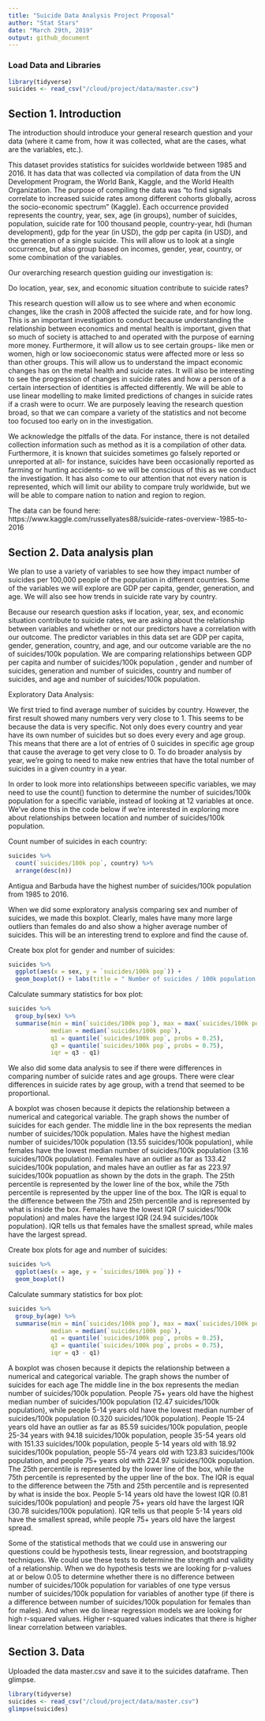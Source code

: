 ```yaml
---
title: "Suicide Data Analysis Project Proposal"
author: "Stat Stars"
date: "March 29th, 2019"
output: github_document
---
```


### Load Data and Libraries
```r
library(tidyverse)
suicides <- read_csv("/cloud/project/data/master.csv")
```


## Section 1. Introduction

The introduction should introduce your general research question and your data (where it came from, how it was collected, what are the cases, what are the variables, etc.).

This dataset provides statistics for suicides worldwide between 1985 and 2016. It has data that was collected via compilation of data from the UN Development Program, the World Bank, Kaggle, and the World Health Organization. The purpose of compiling the data was “to find signals correlate to increased suicide rates among different cohorts globally, across the socio-economic spectrum” (Kaggle). Each occurrence provided represents the country, year, sex, age (in groups), number of suicides, population, suicide rate for 100 thousand people, country-year, hdi (human development), gdp for the year (in USD), the gdp per capita (in USD), and the generation of a single suicide. This will allow us to look at a single occurrence, but also group based on incomes, gender, year, country, or some combination of the variables.  

Our overarching research question guiding our investigation is: 

Do location, year, sex, and economic situation contribute to suicide rates? 

This research question will allow us to see where and when economic changes, like the crash in 2008 affected the suicide rate, and for how long. This is an important investigation to conduct because understanding the relationship between economics and mental health is important, given that so much of society is attached to and operated with the purpose of earning more money. Furthermore, it will allow us to see certain groups- like men or women, high or low socioeconomic status were affected more or less so than other groups. This will allow us to understand the impact economic changes has on the metal health and suicide rates. It will also be interesting to see the progression of changes in suicide rates and how a person of a certain intersection of identities is affected differently. We will be able to use linear modelling to make limited predictions of changes in suicide rates if a crash were to ocurr. We are purposely leaving the research question broad, so that we can compare a variety of the statistics and not become too focused too early on in the investigation. 

We acknowledge the pitfalls of the data. For instance, there is not detailed collection information such as method as it is a compilation of other data. Furthermore, it is known that suicides sometimes go falsely reported or unreported at all- for instance, suicides have been occasionally reported as farming or hunting accidents- so we will be conscious of this as we conduct the investigation. It has also come to our attention that not every nation is represented, which will limit our ability to compare truly worldwide, but we will be able to compare nation to nation and region to region. 

The data can be found here:
https://www.kaggle.com/russellyates88/suicide-rates-overview-1985-to-2016 

## Section 2. Data analysis plan

We plan to use a variety of variables to see how they impact number of suicides per 100,000 people of the population in different countries. Some of the variables we will explore are GDP per capita, gender, generation, and age. We will also see how trends in suicide rate vary by country. 

Because our research question asks if location, year, sex, and economic situation contribute to suicide rates, we are asking about the relationship between variables and whether or not our predictors have a correlation with our outcome. The predictor variables in this data set are GDP per capita, gender, generation, country, and age, and our outcome variable are the no of suicides/100k population. We are comparing relationships between GDP per capita and number of suicides/100k population , gender and number of suicides, generation and number of suicides, country and number of suicides, and age and number of suicides/100k population. 

Exploratory Data Analysis:

We first tried to find average number of suicides by country. However, the first result showed many numbers very very close to 1. This seems to be because the data is very specific. Not only does every country and year have its own number of suicides but so does every every and age group. This means that there are a lot of entries of 0 suicides in specific age group that cause the average to get very close to 0. To do broader analysis by year, we're going to need to make new entries that have the total number of suicides in a given country in a year. 

In order to look more into relationships betweeen specific variables, we may need to use the count() function to determine the number of suicides/100k population for a specific variable, instead of looking at 12 variables at once. We've done this in the code below if we're interested in exploring more about relationships between location and number of suicides/100k population.

Count number of suicides in each country:

```r
suicides %>%
  count(`suicides/100k pop`, country) %>%
  arrange(desc(n))
```

Antigua and Barbuda have the highest number of suicides/100k population from 1985 to 2016.

When we did some exploratory analysis comparing sex and number of suicides, we made this boxplot. Clearly, males have many more large outliers than females do and also show a higher average number of suicides. This will be an interesting trend to explore and find the cause of. 

Create box plot for gender and number of suicides:

```r
suicides %>%
  ggplot(aes(x = sex, y = `suicides/100k pop`)) + 
  geom_boxplot() + labs(title = " Number of suicides / 100k population for gender", x = "Sex", y = "Suicides/100k population")
```

Calculate summary statistics for box plot:

```r
suicides %>%
  group_by(sex) %>%
  summarise(min = min(`suicides/100k pop`), max = max(`suicides/100k pop`),
            median = median(`suicides/100k pop`),
            q1 = quantile(`suicides/100k pop`, probs = 0.25),
            q3 = quantile(`suicides/100k pop`, probs = 0.75), 
            iqr = q3 - q1)
```

We also did some data analysis to see if there were differences in comparing number of suicide rates and age groups. There were clear differences in suicide rates by age group, with a trend that seemed to be proportional. 

A boxplot was chosen because it depicts the relationship between a numerical and categorical variable. The graph shows the number of suicides for each gender. The middle line in the box represents the median number of suicides/100k population. Males have the highest median number of suicides/100k population (13.55 suicides/100k population), while females have the lowest median number of suicides/100k population (3.16 suicides/100k population). Females have an outlier as far as 133.42 suicides/100k population, and males have an outlier as far as 223.97 suicides/100k popuatlion as shown by the dots in the graph. The 25th percentile is represented by the lower line of the box, while the 75th percentile is represented by the upper line of the box. The IQR is equal to the difference between the 75th and 25th percentile and is represented by what is inside the box. Females have the lowest IQR (7 suicides/100k population) and males have the largest IQR (24.94 suicides/100k population). IQR tells us that females have the smallest spread, while males have the largest spread.

Create box plots for age and number of suicides:

```r
suicides %>%
  ggplot(aes(x = age, y = `suicides/100k pop`)) +
  geom_boxplot()
```

Calculate summary statistics for box plot:

```r
suicides %>%
  group_by(age) %>%
  summarise(min = min(`suicides/100k pop`), max = max(`suicides/100k pop`),
            median = median(`suicides/100k pop`),
            q1 = quantile(`suicides/100k pop`, probs = 0.25),
            q3 = quantile(`suicides/100k pop`, probs = 0.75), 
            iqr = q3 - q1)
```

A boxplot was chosen because it depicts the relationship between a numerical and categorical variable. The graph shows the number of suicides for each age The middle line in the box represents the median number of suicides/100k population. People 75+ years old have the highest median number of suicides/100k population (12.47 suicides/100k population), while people 5-14 years old have the lowest median number of suicides/100k population (0.320 suicides/100k population). People 15-24 years old have an outlier as far as 85.59 suicides/100k population, people 25-34 years with 94.18 suicides/100k population, people 35-54 years old with 151.33 suicides/100k population, people 5-14 years old with 18.92 suicides/100k population, people 55-74 years old with 123.83 suicides/100k population, and people 75+ years old with 224.97 suicides/100k population. The 25th percentile is represented by the lower line of the box, while the 75th percentile is represented by the upper line of the box. The IQR is equal to the difference between the 75th and 25th percentile and is represented by what is inside the box. People 5-14 years old have the lowest IQR (0.81 suicides/100k population) and people 75+ years old have the largest IQR (30.78 suicides/100k population). IQR tells us that people 5-14 years old have the smallest spread, while people 75+ years old have the largest spread.

Some of the statistical methods that we could use in answering our questions could be hypothesis tests, linear regression, and bootstrapping techniques. We could use these tests to determine the strength and validity of a relationship. When we do hypothesis tests we are looking for p-values at or below 0.05 to determine whether there is no difference between number of suicides/100k population for variables of one type versus number of suicides/100k population for variables of another type (if there is a difference between number of suicides/100k population for females than for males). And when we do linear regression models we are looking for high r-squared values. Higher r-squared values indicates that there is higher linear correlation between variables. 

## Section 3. Data

Uploaded the data master.csv and save it to the suicides dataframe. Then glimpse.

```r
library(tidyverse)
suicides <- read_csv("/cloud/project/data/master.csv")
glimpse(suicides)
```

